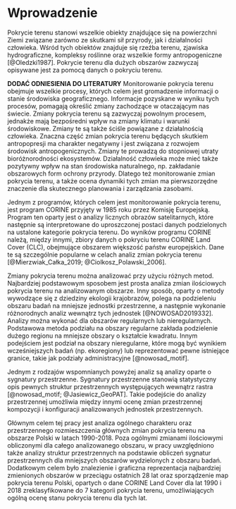 # Wprowadzenie {#wprowadzenie}

<!-- 1.Co to jest pokrycie terenu? -->
Pokrycie terenu stanowi wszelkie obiekty znajdujące się na powierzchni Ziemi związane zarówno ze skutkami sił przyrody, jak i działalności człowieka. Wśród tych obiektów znajduje się rzeźba terenu, zjawiska hydrograficzne, kompleksy roślinne oraz wszelkie formy antropogeniczne [@Oledzki1987].
Pokrycie terenu dla dużych obszarów zazwyczaj opisywane jest za pomocą danych o pokryciu terenu.

<!-- 2.Co to monitorowanie tego pokrycia i po co? -->
**DODAĆ ODNIESIENIA DO LITERATURY**
Monitorowanie pokrycia terenu obejmuje wszelkie procesy, których celem jest gromadzenie informacji o stanie środowiska geograficznego.
Informacje pozyskane w wyniku tych procesów, pomagają określić zmiany zachodzące w otaczającym nas świecie.
Zmiany pokrycia terenu są zazwyczaj powolnym procesem, jednakże mają bezpośredni wpływ na zmiany klimatu i warunki środowiskowe.
Zmiany te są także ściśle powiązane z działalnością człowieka.
Znaczna część zmian pokrycia terenu będących skutkiem antropopresji ma charakter negatywny i jest związana z rozwojem środowisk antropogenicznych.
Zmiany te prowadzą do stopniowej utraty bioróżnorodności ekosystemów.
Działalność człowieka może mieć także pozytywny wpływ na stan środowiska naturalnego, np. zakładanie obszarowych form ochrony przyrody.
Dlatego też monitorowanie zmian pokrycia terenu, a także ocena dynamiki tych zmian ma pierwszorzędne znaczenie dla skutecznego planowania i zarządzania zasobami.

Jednym z programów, których celem jest monitorowanie pokrycia terenu, jest program CORINE przyjęty w 1985 roku przez Komisję Europejską.
Program ten oparty jest o analizy licznych obrazów satelitarnych, które następnie są interpretowane do uproszczonej postaci danych podzielonych na ustalone kategorie pokrycia terenu.
Do wyników programu CORINE należą, między innymi, zbiory danych o pokryciu terenu CORINE Land Cover (CLC), obejmujące obszarem większość państw europejskich.
Dane te są szczególnie popularne w celach analiz zmian pokrycia terenu [@Mierzwiak_Całka_2019; @Ciolkosz_Polawski_2006].

<!-- Metody analiz pokrycia terenu -->
Zmiany pokrycia terenu można analizować przy użyciu różnych metod.
Najbardziej podstawowym sposobem jest prosta analiza zmian ilościowych pokrycia terenu na analizowanym obszarze.
Inny sposób, oparty o metody wywodzące się z dziedziny ekologii krajobrazów, polega na podzieleniu obszaru badań na mniejsze jednostki przestrzenne, a następnie wykonanie różnorodnych analiz wewnątrz tych jednostek [@NOWOSAD2019332].
Analizy można wykonać dla obszarów regularnych lub nieregularnych.
Podstawowa metoda podziału na obszary regularne zakłada podzielenie dużego regionu na mniejsze obszary o kształcie kwadratu.
Innym podejściem jest podział na obszary nieregularne, które mogą być wynikiem wcześniejszych badań (np. ekoregiony) lub reprezentować pewne istniejące granice, takie jak podziały administracyjne [@nowosad_motif].

<!-- Sygnatury przestrzenne można obliczyć dla obszarów regularnych lub nieregularnych. Podstawowym przykładem używania zwykłych obszarów jest podzielenie dużego regionu na kilka mniejszych obszarów o rozmiarze kwadratu -->
<!-- Innym podejściem jest wykorzystanie regionów nieregularnych, które mogą być wynikiem wcześniejszych badań (np. ekoregiony, regionalizacje klimatyczne) lub reprezentują pewne istniejące granice, takie jak powiaty, stany lub kraje.  -->

<!-- Coś o sygnaturach przestrzennych -->
Jednym z rodzajów wspomnianych powyżej analiz są analizy oparte o sygnatury przestrzenne.
Sygnatury przestrzenne stanowią statystyczny opis pewnych struktur przestrzennych występujących wewnątrz rastra [@nowosad_motif; @Jasiewicz_GeoPAT].
Takie podejście do analizy przestrzennej umożliwia między innymi ocenę zmian przestrzennej kompozycji i konfiguracji analizowanych jednostek przestrzennych.

<!-- 5.Cel -->
Głównym celem tej pracy jest analiza ogólnego charakteru oraz przestrzennego rozmieszczenia głównych zmian pokrycia terenu na obszarze Polski w latach 1990-2018.
Poza ogólnymi zmianami ilościowymi obliczonymi dla całego analizowanego obszaru, w pracy uwzględniono także analizy struktur przestrzennych na podstawie obliczeń sygnatur przestrzennych dla mniejszych obszarów wydzielonych z obszaru badań.
Dodatkowym celem było znalezienie i graficzna reprezentacja najbardziej zmienionych obszarów w przeciągu ostatnich 28 lat oraz sporządzenie map pokrycia terenu Polski, opartych o dane CORINE Land Cover dla lat 1990 i 2018 zreklasyfikowane do 7 kategorii pokrycia terenu, umożliwiających ogólną ocenę stanu pokrycia terenu dla tych lat.
